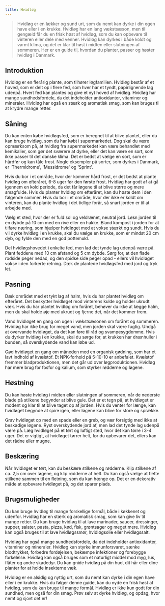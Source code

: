 ```yaml
---
title: Hvidløg
---
```


> Hvidløg er en lækker og sund urt, som du nemt kan dyrke i din egen have eller i en krukke. Hvidløg har en lang vækstsæson, men til gengæld får du en frisk høst af hvidløg, som du kan opbevare til vinteren eller dele med venner. Hvidløg kan dyrkes i både koldt og varmt klima, og det er klar til høst i midten eller slutningen af sommeren. Her er en guide til, hvordan du planter, passer og høster hvidløg i Danmark.

## Introduktion

Hvidløg er en flerårig plante, som tilhører løgfamilien. Hvidløg består af et hoved, som er delt op i flere fed, som hver har et tyndt, papirlignende lag udenpå. Hvert fed kan plantes og give et nyt hoved af hvidløg. Hvidløg har mange sundhedsfordele, da det indeholder antioxidanter, vitaminer og mineraler. Hvidløg har også en stærk og aromatisk smag, som kan bruges til at krydre mange retter.

## Såning

Du kan enten købe hvidløgsfed, som er beregnet til at blive plantet, eller du kan bruge hvidløg, som du har købt i supermarkedet. Dog skal du være opmærksom på, at hvidløg fra supermarkedet kan være behandlet med kemikalier, som gør det sværere at dyrke, eller det kan være en sort, som ikke passer til det danske klima. Det er bedst at vælge en sort, som er hårdfør og kan tåle frost. Nogle eksempler på sorter, som dyrkes i Danmark, er 'Thermidrome', 'Messidrome' og 'Sprint'.

Hvis du bor i et område, hvor der kommer hård frost, er det bedst at plante hvidløg om efteråret, 6-8 uger før den første frost. Hvidløg har godt af at gå igennem en kold periode, da det får løgene til at blive større og mere smagfulde. Hvis du planter hvidløg om efteråret, kan du høste dem i den følgende sommer. Hvis du bor i et område, hvor der ikke er koldt om vinteren, kan du plante hvidløg i det tidlige forår, så snart jorden er til at arbejde med.

Vælg et sted, hvor der er fuld sol og veldrænet, neutral jord. Løsn jorden til en dybde på 10 cm med en rive eller en hakke. Bland kompost i jorden for at tilføre næring, som hjælper hvidløget med at vokse stærkt og sundt. Hvis du vil dyrke hvidløg i en krukke, skal du vælge en krukke, som er mindst 20 cm dyb, og fylde den med en god pottemuld.

Del hvidløgshovedet i enkelte fed, men lad det tynde lag udenpå være på. Plant feddene med 10 cm afstand og 5 cm dybde. Sørg for, at den flade rodside peger nedad, og den spidse side peger opad - ellers vil hvidløget vokse i den forkerte retning. Dæk de plantede hvidløgsfed med jord og tryk let.

## Pasning

Dæk området med et tykt lag af halm, hvis du har plantet hvidløg om efteråret. Det beskytter hvidløget mod vinterens kulde og holder ukrudt væk. Hvis du har plantet hvidløg om foråret, behøver du ikke at lægge halm, men du skal holde øje med ukrudt og fjerne det, når det kommer frem.

Vand hvidløget en gang om ugen i vækstsæsonen om foråret og sommeren. Hvidløg har ikke brug for meget vand, men jorden skal være fugtig. Undgå at overvande hvidløget, da det kan føre til råd og svampesygdomme. Hvis du dyrker hvidløg i en krukke, skal du sørge for, at krukken har drænhuller i bunden, så overskydende vand kan løbe ud.

Gød hvidløget en gang om måneden med en organisk gødning, som har et lavt indhold af kvælstof. Et NPK-forhold på 5-10-10 er anbefalet. Kvælstof fremmer bladproduktionen, men det går ud over løgproduktionen. Hvidløg har mere brug for fosfor og kalium, som styrker rødderne og løgene.

## Høstning

Du kan høste hvidløg i midten eller slutningen af sommeren, når de nederste blade på stilkene begynder at blive gule. Det er et tegn på, at hvidløget er modent og klar til at blive taget op af jorden. Hvis du venter for længe, kan hvidløget begynde at spire igen, eller løgene kan blive for store og sprække.

Grav hvidløget op med en spade eller en greb, og vær forsigtig med ikke at beskadige løgene. Ryst overskydende jord af, men lad det tynde lag udenpå være på. Læg hvidløget på et tørt og luftigt sted, hvor det kan tørre i 3-4 uger. Det er vigtigt, at hvidløget tørrer helt, før du opbevarer det, ellers kan det rådne eller mugne.

## Beskæring

Når hvidløget er tørt, kan du beskære stilkene og rødderne. Klip stilkene af ca. 2,5 cm over løgene, og klip rødderne af helt. Du kan også vælge at flette stilkene sammen til en fletning, som du kan hænge op. Det er en dekorativ måde at opbevare hvidløget på, og det sparer plads.

## Brugsmuligheder

Du kan bruge hvidløg til mange forskellige formål, både i køkkenet og udenfor. Hvidløg har en stærk og aromatisk smag, som kan give liv til mange retter. Du kan bruge hvidløg til at lave marinader, saucer, dressinger, supper, salater, pasta, pizza, kød, fisk, grøntsager og meget mere. Hvidløg kan også bruges til at lave hvidløgssmør, hvidløgsolie eller hvidløgssalt.

Hvidløg har også mange sundhedsfordele, da det indeholder antioxidanter, vitaminer og mineraler. Hvidløg kan styrke immunforsvaret, sænke blodtrykket, forbedre fordøjelsen, bekæmpe infektioner og forebygge forkølelse. Hvidløg kan også bruges som et naturligt middel mod myg, lus, flåter og andre skadedyr. Du kan gnide hvidløg på din hud, dit hår eller dine planter for at holde insekterne væk.

Hvidløg er en alsidig og nyttig urt, som du nemt kan dyrke i din egen have eller i en krukke. Hvis du følger denne guide, kan du nyde en frisk høst af hvidløg, som du kan bruge til mange formål. Hvidløg er ikke kun godt for din sundhed, men også for din smag. Prøv selv at dyrke hvidløg, og opdag, hvor nemt og sjovt det er!
